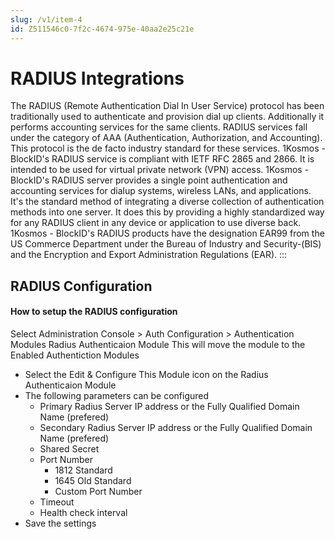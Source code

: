 ```yaml
---
slug: /v1/item-4
id: Z511546c0-7f2c-4674-975e-40aa2e25c21e
---
```

# RADIUS Integrations
The RADIUS (Remote Authentication Dial In User Service) protocol has been traditionally used to authenticate and provision dial up clients. Additionally it performs accounting services for the same clients. RADIUS services fall under the category of AAA (Authentication, Authorization, and Accounting). This protocol is the de facto industry standard for these services. 1Kosmos - BlockID's RADIUS service is compliant with IETF RFC 2865 and 2866. It is intended to be used for virtual private network (VPN) access. 1Kosmos - BlockID's RADIUS server provides a single point authentication and accounting services for dialup systems, wireless LANs, and applications. It's the standard method of integrating a diverse collection of authentication methods into one server. It does this by providing a highly standardized way for any RADIUS client in any device or application to use diverse back. 1Kosmos - BlockID's RADIUS products have the designation EAR99 from the US Commerce Department under the Bureau of Industry and Security-(BIS) and the Encryption and Export Administration Regulations (EAR). 
:::


## <a name = "RADIUSConfiguration"></a>RADIUS Configuration
#### How to setup the RADIUS configuration


Select Administration Console > Auth Configuration > Authentication Modules
Radius Authenticaion Module
This will move the module to the Enabled Authentiction Modules

* Select the Edit & Configure This Module icon on the Radius Authenticaion Module
* The following parameters can be configured
    * Primary Radius Server IP address or the Fully Qualified Domain Name (prefered)
    * Secondary Radius Server IP address or the Fully Qualified Domain Name (prefered)
    * Shared Secret
    * Port Number 
        * 1812 Standard 
        * 1645 Old Standard
        * Custom Port Number
    * Timeout
    * Health check interval
*  Save the settings

        
        
